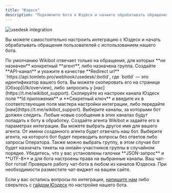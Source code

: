 ```yaml
---
title: "Юздеск"
description: "Подключите бота к Юздеск и начните обрабатывать обращения пользователей"
---
```


<img src="/images/integrations-usedesk.jpg" alt="usedesk integration" />

Вы можете самостоятельно настроить интеграцию с Юздеск и начать обрабатывать обращения пользователей с использованием нашего бота.

<Info>
    По умолчанию Wikibot отвечает только на обращения, для которых **не назначен** конкретный **агент**, либо назначена группа.
</Info>

<Steps>
    <Step title="Создайте API-канал">
        Создайте **API-канал** и укажите в качестве **Redirect url** `https://api.tomleto.pro/webhook/usedesk/:botId`, где `botId` — это идентификатор вашего бота. Вы можете скопировать его на странице [Обзор](/lk/overview), либо запросить у [нас](https://t.me/wikibot_support).
    </Step>
    <Step title="Задайте параметры канала">
        Скопируйте из настроек канала Юздеск поля **Id приложения** и **Секретный ключ** и введите их в соответствующие поля мастера настройки интеграции, либо передайте [нам](https://t.me/wikibot_support).
    </Step>
    <Step title="Задайте подписки на каналы">
        Выберите каналы, за которыми бот должен следить. Любые новые сообщения в этих каналах будут попадать к боту в обработку.
    </Step>
    <Step title="Создайте агента Wikibot">
        Создайте агента Wikibot и задайте его в параметрах интеграции. Вы можете выбрать другое имя для вашего агента. От имени созданного агента будет отвечать наш бот.
    </Step>
    <Step title="Задайте агента для перевода">
        Выберите агента, на которого бот будет переводить вопросы без ответов либо запросы Оператора. Также можно выбрать группу, в этом случае бот будет назначать тикеты на онлайн-участников группы в случайном порядке.
    </Step>
    <Step title="Параметры интеграции Юздеск">
        Убедитесь, что у вас установлены галочки **JSON-запрос** и **UTF-8** и для бота настроены права на выбранные каналы.
    </Step>
    <Step title="Проверьте работу бота">
        Ваш чат-бот готов! Проверьте работу чат-бота в любом из каналов Юздеска. При необходимости разместите чат-виджет на вашем сайте.
    </Step>
</Steps>

Если у вас остались вопросы по интеграции, [напишите нам](https://t.me/wikibot_support) либо сверьтесь с [гайдом Юздеск](https://docs.usedesk.ru/article/58413) по настройке нашего бота.
